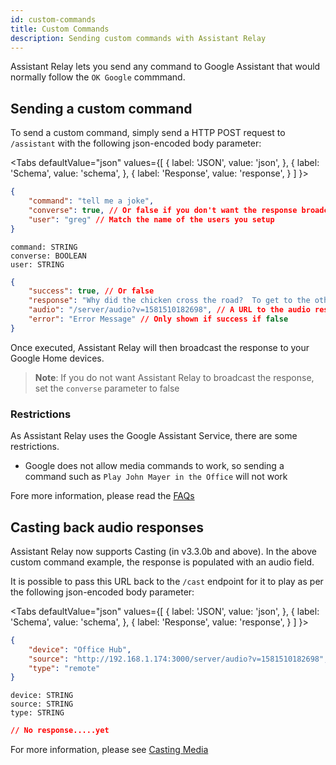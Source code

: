 ```yaml
---
id: custom-commands
title: Custom Commands
description: Sending custom commands with Assistant Relay
---
```




Assistant Relay lets you send any command to Google Assistant that would normally follow the `OK Google` commmand.

## Sending a custom command

To send a custom command, simply send a HTTP POST request to `/assistant` with the following json-encoded body parameter:

<Tabs
  defaultValue="json"
  values={[
    { label: 'JSON', value: 'json', },
    { label: 'Schema', value: 'schema', },
    { label: 'Response', value: 'response', }
  ]
}>
<TabItem value="json">

```json
{
	"command": "tell me a joke",
	"converse": true, // Or false if you don't want the response broadcasted
	"user": "greg" // Match the name of the users you setup
}
```

</TabItem>
<TabItem value="schema">

```
command: STRING
converse: BOOLEAN
user: STRING
```

</TabItem>
<TabItem value="response">

```json
{
	"success": true, // Or false
	"response": "Why did the chicken cross the road?  To get to the other side", // Contains the text response from Google Assistant if applicable
	"audio": "/server/audio?v=1581510182698", // A URL to the audio response from Google Assistant
	"error": "Error Message" // Only shown if success if false
}
```

</TabItem>
</Tabs>

Once executed, Assistant Relay will then broadcast the response to your Google Home devices.

>  **Note**: If you do not want Assistant Relay to broadcast the response, set the `converse` parameter to false


### Restrictions

As Assistant Relay uses the Google Assistant Service, there are some restrictions.

* Google does not allow media commands to work, so sending a command such as `Play John Mayer in the Office` will not work

Fore more information, please read the [FAQs](other/faq.md)

## Casting back audio responses

Assistant Relay now supports Casting (in v3.3.0b and above).
In the above custom command example, the response is populated with an audio field.

It is possible to pass this URL back to the `/cast` endpoint for it to play as per the following json-encoded body parameter:


<Tabs
  defaultValue="json"
  values={[
    { label: 'JSON', value: 'json', },
    { label: 'Schema', value: 'schema', },
    { label: 'Response', value: 'response', }
  ]
}>
<TabItem value="json">

```json
{
	"device": "Office Hub",
	"source": "http://192.168.1.174:3000/server/audio?v=1581510182698",
	"type": "remote"
}
```

</TabItem>
<TabItem value="schema">

```
device: STRING
source: STRING
type: STRING
```

</TabItem>
<TabItem value="response">

```json
// No response.....yet
```

</TabItem>
</Tabs>

For more information, please see [Casting Media](../cast/casting)
